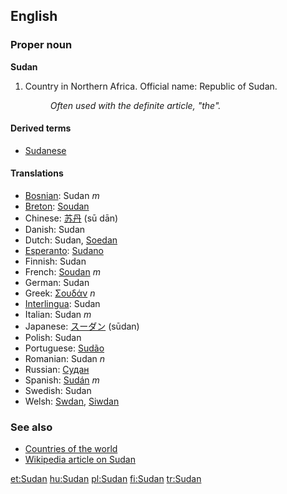 ==English==
===Proper noun===
'''Sudan'''

# Country in Northern Africa. Official name: Republic of Sudan.
#:''Often used with the definite article, "the".''

====Derived terms====
*[[Sudanese]]

====Translations====
*[[Bosnian]]: Sudan ''m''
*[[Breton]]: [[Soudan]]
*Chinese: [[苏丹]] (sū dān)
*Danish: Sudan
*Dutch: Sudan, [[Soedan]]
*[[Esperanto]]: [[Sudano]]
*Finnish: Sudan
*French: [[Soudan]] ''m''
*German: Sudan
*Greek: [[Σουδάν]] ''n''
*[[Interlingua]]: Sudan
*Italian: Sudan ''m''
*Japanese: [[スーダン]] (sūdan)
*Polish: Sudan
*Portuguese: [[Sudão]]
*Romanian: Sudan ''n''
*Russian: [[Судан]]
*Spanish: [[Sudán]] ''m''
*Swedish: Sudan
*Welsh: [[Swdan]], [[Siwdan]]

===See also===
*[[Countries of the world]]
*[[w:Sudan|Wikipedia article on Sudan]]

[[et:Sudan]]
[[hu:Sudan]]
[[pl:Sudan]]
[[fi:Sudan]]
[[tr:Sudan]]